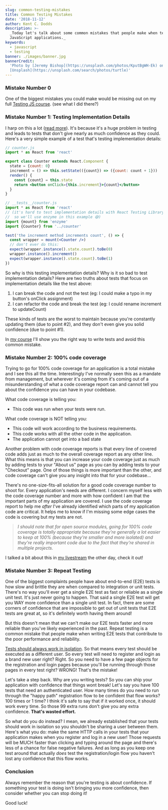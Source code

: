```yaml
---
slug: common-testing-mistakes
title: Common Testing Mistakes
date: '2018-11-12'
author: Kent C. Dodds
description: >-
  _Today let's talk about some common mistakes that people make when testing
  JavaScript applications._
keywords:
  - javascript
  - testing
banner: ./images/banner.jpg
bannerCredit:
  'Photo by [Jeremy Bishop](https://unsplash.com/photos/KputBgWH-Ek) on
  [Unsplash](https://unsplash.com/search/photos/turtle)'
---
```


### Mistake Number 0

One of the biggest mistakes you could make would be missing out on my full
[Testing JS course](https://testingjavascript.com). (see what I did there?)

### Mistake Number 1: Testing Implementation Details

I harp on this a lot ([read more](/blog/testing-implementation-details)). It's
because it's a huge problem in testing and leads to tests that don't give nearly
as much confidence as they could. Here's a very simple example of a test that's
testing implementation details:

```jsx
// counter.js
import * as React from 'react'

export class Counter extends React.Component {
  state = {count: 0}
  increment = () => this.setState(({count}) => ({count: count + 1}))
  render() {
    const {count} = this.state
    return <button onClick={this.increment}>{count}</button>
  }
}

// __tests__/counter.js
import * as React from 'react'
// (it's hard to test implementation details with React Testing Library,
//  so we'll use enzyme in this example 😅)
import {mount} from 'enzyme'
import {Counter} from '../counter'

test('the increment method increments count', () => {
  const wrapper = mount(<Counter />)
  // don't ever do this:
  expect(wrapper.instance().state.count).toBe(0)
  wrapper.instance().increment()
  expect(wrapper.instance().state.count).toBe(1)
})
```

So why is this testing implementation details? Why is it so bad to test
implementation details? Here are two truths about tests that focus on
implementation details like the test above:

1.  I can break the code and not the test (eg: I could make a typo in my
    button's onClick assignment)
2.  I can refactor the code and break the test (eg: I could rename increment to
    updateCount)

These kinds of tests are the worst to maintain because you're constantly
updating them (due to point #2), and they don't even give you solid confidence
(due to point #1).

In [my course](https://testingjavascript.com) I'll show you the right way to
write tests and avoid this common mistake.

### Mistake Number 2: 100% code coverage

Trying to go for 100% code coverage for an application is a total mistake and I
see this all the time. Interestingly I've normally seen this as a mandate from
management, but wherever it's coming from it's coming out of a misunderstanding
of what a code coverage report can and cannot tell you about the confidence you
can have in your codebase.

What code coverage is telling you:

- This code was run when your tests were run.

What code coverage is NOT telling you:

- This code will work according to the business requirements.
- This code works with all the other code in the application.
- The application cannot get into a bad state

Another problem with code coverage reports is that every line of covered code
adds just as much to the overall coverage report as any other line. What this
means is that you can increase your code coverage just as much by adding tests
to your "About us" page as you can by adding tests to your "Checkout" page. One
of those things is more important than the other, and code coverage can't give
you any insight into that for your codebase...

There's no one-size-fits-all solution for a good code coverage number to shoot
for. Every application's needs are different. I concern myself less with the
code coverage number and more with how confident I am that the important parts
of my application are covered. I use the code coverage report to help me _after_
I've already identified which parts of my application code are critical. It
helps me to know if I'm missing some edge cases the code is covering but my
tests are not.

> _I should note that for open source modules, going for 100% code coverage is
> totally appropriate because they're generally a lot easier to keep at 100%
> (because they're smaller and more isolated) and they're really important code
> due to the fact that they're shared in multiple projects._

I talked a bit about this in
[my livestream](https://youtu.be/O2tsvUJT09U?index=9&list=PLV5CVI1eNcJgCrPH_e6d57KRUTiDZgs0u&t=0s)
the other day, check it out!

### Mistake Number 3: Repeat Testing

One of the biggest complaints people have about end-to-end (E2E) tests is how
slow and brittle they are when compared to integration or unit tests. There's no
way you'll ever get a single E2E test as fast or reliable as a single unit test.
It's just never going to happen. That said a single E2E test will get you WAY
more confidence than a single unit test. In fact, there are some corners of
confidence that are impossible to get out of unit tests that E2E tests are great
at, so it's definitely worth having them around!

But this doesn't mean that we can't make our E2E tests faster and more reliable
than you've likely experienced in the past. Repeat testing is a common mistake
that people make when writing E2E tests that contribute to the poor performance
and reliability.

[Tests should always work in isolation](/blog/test-isolation-with-react). So
that means every test should be executed as a different user. So every test will
need to register and login as a brand new user right? Right. So you need to have
a few page objects for the registration and login pages because you'll be
running through those pages in every test right? WRONG! That's the mistake!

Let's take a step back. Why are you writing tests? So you can ship your
application with confidence that things wont break! Let's say you have 100 tests
that need an authenticated user. How many times do you need to run through the
"happy path" registration flow to be confident that flow works? 100 times or 1
time? I think it's safe to say that if it worked once, it should work every
time. So those 99 extra runs don't give you any extra confidence. **That's
wasted effort.**

So what do you do instead? I mean, we already established that your tests should
work in isolation so you shouldn't be sharing a user between them. Here's what
you do: make the same HTTP calls in your tests that your application makes when
you register and log in a new user! Those requests will be MUCH faster than
clicking and typing around the page and there's less of a chance for false
negative failures. And as long as you keep one test around that actually _does_
test the registration/login flow you haven't lost any confidence that this flow
works.

### Conclusion

Always remember the reason that you're testing is about confidence. If something
your test is doing isn't bringing you more confidence, then consider whether you
can stop doing it!

Good luck!
